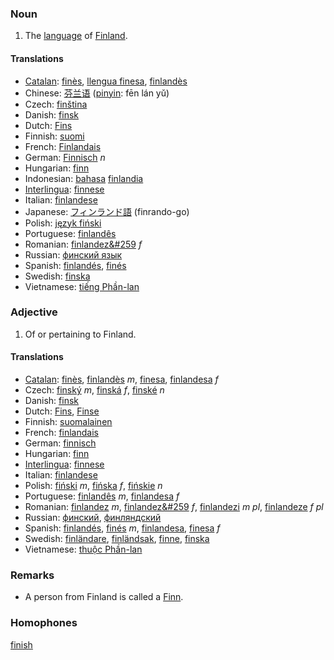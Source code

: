 ===Noun===
# The [[language]] of [[Finland]].

====Translations====
*[[Catalan]]: [[finès]], [[llengua finesa]], [[finlandès]]
*Chinese: [[芬兰语]] ([[pinyin]]: fēn lán yǔ)
*Czech: [[finština]]
*Danish: [[finsk]]
*Dutch: [[Fins]]
*Finnish: [[suomi]]
*French: [[Finlandais]]
*German: [[Finnisch]] ''n''
*Hungarian: [[finn]]
*Indonesian: [[bahasa]] [[finlandia]]
*[[Interlingua]]: [[finnese]]
*Italian: [[finlandese]]
*Japanese: [[フィンランド]][[語]] (finrando-go)
*Polish: [[język fiński]]
*Portuguese: [[finlandês]]
*Romanian: [[finlandez&#259]] ''f''
*Russian: [[финский язык]]
*Spanish: [[finlandés]], [[finés]]
*Swedish: [[finska]]
*Vietnamese: [[tiếng Phần-lan]]

===Adjective===
# Of or pertaining to Finland.

====Translations====
*[[Catalan]]: [[finès]], [[finlandès]] ''m'', [[finesa]], [[finlandesa]] ''f''
*Czech: [[finský]] ''m'', [[finská]] ''f'', [[finské]] ''n''
*Danish: [[finsk]]
*Dutch: [[Fins]], [[Finse]]
*Finnish: [[suomalainen]]
*French: [[finlandais]]
*German: [[finnisch]]
*Hungarian: [[finn]]
*[[Interlingua]]: [[finnese]]
*Italian: [[finlandese]]
*Polish: [[fiński]] ''m'', [[fińska]] ''f'', [[fińskie]] ''n''
*Portuguese: [[finlandês]] ''m'', [[finlandesa]] ''f''
*Romanian: [[finlandez]] ''m'', [[finlandez&#259]] ''f'', [[finlandezi]] ''m pl'', [[finlandeze]] ''f pl''
*Russian: [[финский]], [[финляндский]]
*Spanish: [[finlandés]], [[finés]] ''m'', [[finlandesa]], [[finesa]] ''f''
*Swedish: [[finländare]], [[finländsak]], [[finne]], [[finska]]
*Vietnamese: [[thuộc Phần-lan]]

=== Remarks ===
* A person from Finland is called a [[Finn]].

===Homophones===

[[finish]]